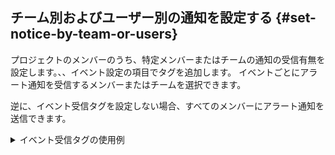 ## チーム別およびユーザー別の通知を設定する {#set-notice-by-team-or-users}

プロジェクトのメンバーのうち、特定メンバーまたはチームの通知の受信有無を設定します。<Cmdname sid="metrics" className="uitext" />、<Cmdname sid="anomaly_detection" className="uitext" />、<Cmdname sid="log" className="uitext" />イベント設定の<Cmdname sid="event_tag" className="uitext" />項目でタグを追加します。 イベントごとにアラート通知を受信するメンバーまたはチームを選択できます。

逆に、イベント受信タグを設定しない場合、すべてのメンバーにアラート通知を送信できます。

<details>
<summary>イベント受信タグの使用例</summary>

イベント受信タグの使用例を使用して、チーム別またはユーザー別によるアラート通知を送信する設定方法について説明します。次のように、チームごとに異なるアラート通知を設定します。

| 通知の種類             |           サーバーチームの受信有無          |          DevOpsチームの受信有無         |
| ----------------- | :-----------------------------: | :-----------------------------: |
| メトリクスアラートの通知      | <span class='emoji-ok'>✅</span> | <span class='emoji-no'>❌</span> |
| 異常値検知の警告通知        | <span class='emoji-ok'>✅</span> | <span class='emoji-ok'>✅</span> |
| ログのリアルタイムアラート通知   | <span class='emoji-no'>❌</span> | <span class='emoji-ok'>✅</span> |

1. **イベント受信の設定** (<Cmdname sid="event_statistic" className="uitext" /> &gt; <Cmdname sid="eventNoti" className="uitext" />)

   <ImgLang img='set-event-tag-01.png' desc='ユーザー別イベント受信設定' />

   プロジェクトに属するメンバーのうち、サーバーチーム所属は、`サーバーチーム`、DevOps所属は`DevOpsチーム`とイベント受信タグを設定してください。

2. **メトリクスアラート通知の設定** (<Cmdname sid="event_statistic" className="uitext" /> &gt; <Cmdname sid="event_setting" className="uitext" /> &gt; <Cmdname sid="metrics" className="uitext" /> &gt; <Cmdname sid="add_notification" className="uitext" /> &gt; <Cmdname sid="eventNoti" className="uitext" />)

   <ImgLang img='set-event-tag-02.png' desc='ユーザー別イベント受信設定' />

   <Cmdname sid="add_tag" className="uitext" />または<LinkImage img="ico-add.svg" desc="追加アイコン" />ボタンをクリックします。タグ一覧から目的のタグを選択するか、新しいタグを作成します。メトリクスイベントの通知を`サーバーチーム`に設定した例です。

3. **ログのリアルタイムアラート通知設定** (<Cmdname sid="event_statistic" className="uitext" /> &gt; <Cmdname sid="event_setting" className="uitext" /> &gt; <Cmdname sid="log" className="uitext" /> &gt; <Cmdname sid="add_notification" className="uitext" /> &gt; <Cmdname sid="event_tag" className="uitext" />)

   <ImgLang img='set-event-tag-03.png' desc='ユーザー別イベント受信設定' />

   <Cmdname sid="add_tag" className="uitext" />または<LinkImage img="ico-add.svg" desc="追加アイコン" />ボタンをクリックします。タグ一覧から目的のタグを選択するか、新しいタグを作成してください。ログのリアルタイムイベントの通知を`DevOpsチーム`に設定した場合です。

4. 異常値検知イベントは、すべてのメンバーにアラート通知を送信するため、イベント受信タグを設定しません。

</details>
